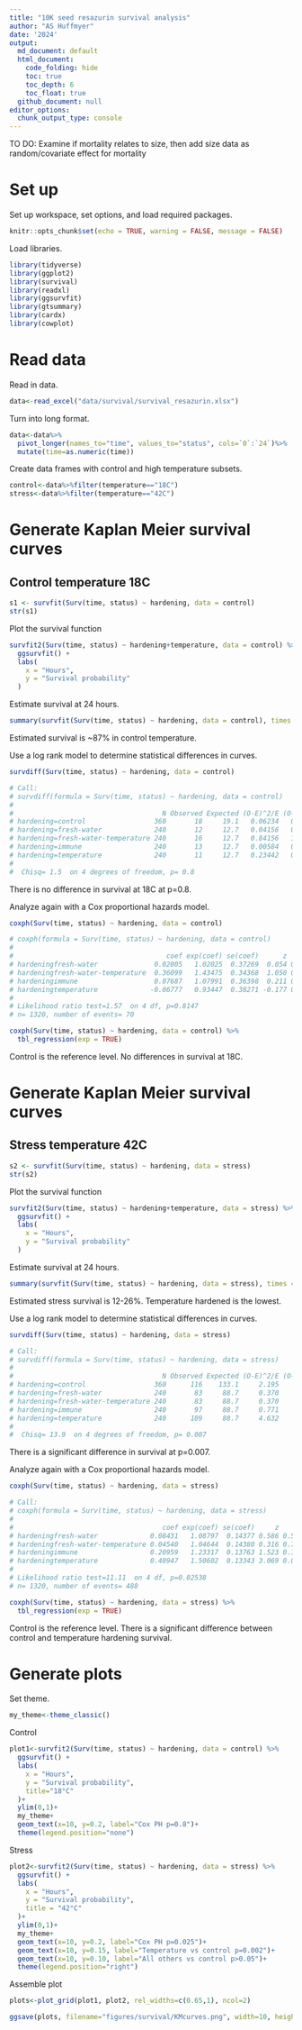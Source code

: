 ```yaml
---
title: "10K seed resazurin survival analysis"
author: "AS Huffmyer"
date: '2024'
output:
  md_document: default
  html_document:
    code_folding: hide
    toc: true
    toc_depth: 6
    toc_float: true
  github_document: null
editor_options:
  chunk_output_type: console
---
```


TO DO: Examine if mortality relates to size, then add size data as random/covariate effect for mortality 

# Set up 

Set up workspace, set options, and load required packages.    
```r
knitr::opts_chunk$set(echo = TRUE, warning = FALSE, message = FALSE)
```

Load libraries. 
```r
library(tidyverse)
library(ggplot2)
library(survival)
library(readxl)
library(ggsurvfit)
library(gtsummary)
library(cardx)
library(cowplot)
```

# Read data 

Read in data. 
```r
data<-read_excel("data/survival/survival_resazurin.xlsx")
```

Turn into long format. 
```r
data<-data%>%
  pivot_longer(names_to="time", values_to="status", cols=`0`:`24`)%>%
  mutate(time=as.numeric(time))
```

Create data frames with control and high temperature subsets. 
```r
control<-data%>%filter(temperature=="18C")
stress<-data%>%filter(temperature=="42C")
```


# Generate Kaplan Meier survival curves 

## Control temperature 18C

```r
s1 <- survfit(Surv(time, status) ~ hardening, data = control)
str(s1)
```

Plot the survival function
```r
survfit2(Surv(time, status) ~ hardening+temperature, data = control) %>% 
  ggsurvfit() +
  labs(
    x = "Hours",
    y = "Survival probability"
  )
```

Estimate survival at 24 hours. 
```r
summary(survfit(Surv(time, status) ~ hardening, data = control), times = 24)
```

Estimated survival is ~87% in control temperature. 

Use a log rank model to determine statistical differences in curves. 
```r
survdiff(Surv(time, status) ~ hardening, data = control)

# Call:
# survdiff(formula = Surv(time, status) ~ hardening, data = control)
# 
#                                     N Observed Expected (O-E)^2/E (O-E)^2/V
# hardening=control                 360       18     19.1   0.06234   0.11188
# hardening=fresh-water             240       12     12.7   0.04156   0.06630
# hardening=fresh-water-temperature 240       16     12.7   0.84156   1.34252
# hardening=immune                  240       13     12.7   0.00584   0.00932
# hardening=temperature             240       11     12.7   0.23442   0.37396
# 
#  Chisq= 1.5  on 4 degrees of freedom, p= 0.8 
```
There is no difference in survival at 18C at p=0.8. 

Analyze again with a Cox proportional hazards model. 
```r
coxph(Surv(time, status) ~ hardening, data = control)

# coxph(formula = Surv(time, status) ~ hardening, data = control)
# 
#                                      coef exp(coef) se(coef)      z     p
# hardeningfresh-water              0.02005   1.02025  0.37269  0.054 0.957
# hardeningfresh-water-temperature  0.36099   1.43475  0.34368  1.050 0.294
# hardeningimmune                   0.07687   1.07991  0.36398  0.211 0.833
# hardeningtemperature             -0.06777   0.93447  0.38271 -0.177 0.859
# 
# Likelihood ratio test=1.57  on 4 df, p=0.8147
# n= 1320, number of events= 70  

coxph(Surv(time, status) ~ hardening, data = control) %>% 
  tbl_regression(exp = TRUE) 
```
Control is the reference level. No differences in survival at 18C. 

# Generate Kaplan Meier survival curves 

## Stress temperature 42C

```r
s2 <- survfit(Surv(time, status) ~ hardening, data = stress)
str(s2)
```

Plot the survival function
```r
survfit2(Surv(time, status) ~ hardening+temperature, data = stress) %>% 
  ggsurvfit() +
  labs(
    x = "Hours",
    y = "Survival probability"
  )
```

Estimate survival at 24 hours. 
```r
summary(survfit(Surv(time, status) ~ hardening, data = stress), times = 24)
```

Estimated stress survival is 12-26%. Temperature hardened is the lowest.    

Use a log rank model to determine statistical differences in curves. 
```r
survdiff(Surv(time, status) ~ hardening, data = stress)

# Call:
# survdiff(formula = Surv(time, status) ~ hardening, data = stress)
# 
#                                     N Observed Expected (O-E)^2/E (O-E)^2/V
# hardening=control                 360      116    133.1     2.195     5.048
# hardening=fresh-water             240       83     88.7     0.370     0.756
# hardening=fresh-water-temperature 240       83     88.7     0.370     0.756
# hardening=immune                  240       97     88.7     0.771     1.577
# hardening=temperature             240      109     88.7     4.632     9.470
# 
#  Chisq= 13.9  on 4 degrees of freedom, p= 0.007 
```
There is a significant difference in survival at p=0.007. 

Analyze again with a Cox proportional hazards model. 
```r
coxph(Surv(time, status) ~ hardening, data = stress)

# Call:
# coxph(formula = Surv(time, status) ~ hardening, data = stress)
# 
#                                     coef exp(coef) se(coef)     z       p
# hardeningfresh-water             0.08431   1.08797  0.14377 0.586 0.55759
# hardeningfresh-water-temperature 0.04540   1.04644  0.14380 0.316 0.75224
# hardeningimmune                  0.20959   1.23317  0.13763 1.523 0.12780
# hardeningtemperature             0.40947   1.50602  0.13343 3.069 0.00215
# 
# Likelihood ratio test=11.11  on 4 df, p=0.02538
# n= 1320, number of events= 488 

coxph(Surv(time, status) ~ hardening, data = stress) %>% 
  tbl_regression(exp = TRUE) 
```
Control is the reference level. There is a significant difference between control and temperature hardening survival. 

# Generate plots 
 
Set theme. 
```r
my_theme<-theme_classic()
```

Control
```r
plot1<-survfit2(Surv(time, status) ~ hardening, data = control) %>% 
  ggsurvfit() +
  labs(
    x = "Hours",
    y = "Survival probability",
    title="18°C"
  )+
  ylim(0,1)+
  my_theme+
  geom_text(x=10, y=0.2, label="Cox PH p=0.8")+
  theme(legend.position="none")
```

Stress
```r
plot2<-survfit2(Surv(time, status) ~ hardening, data = stress) %>% 
  ggsurvfit() +
  labs(
    x = "Hours",
    y = "Survival probability",
    title = "42°C"
  )+
  ylim(0,1)+
  my_theme+
  geom_text(x=10, y=0.2, label="Cox PH p=0.025")+
  geom_text(x=10, y=0.15, label="Temperature vs control p=0.002")+
  geom_text(x=10, y=0.10, label="All others vs control p>0.05")+
  theme(legend.position="right")
```

Assemble plot
```r
plots<-plot_grid(plot1, plot2, rel_widths=c(0.65,1), ncol=2)

ggsave(plots, filename="figures/survival/KMcurves.png", width=10, height=4)
```


